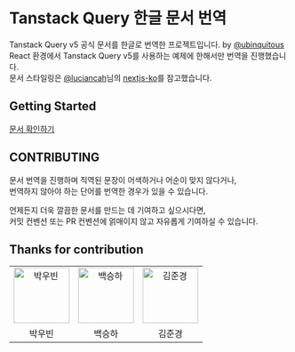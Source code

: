# Tanstack Query 한글 문서 번역

Tanstack Query v5 공식 문서를 한글로 번역한 프로젝트입니다. by [@ubinquitous](https://github.com/ubinquitous)  
React 환경에서 Tanstack Query v5를 사용하는 예제에 한해서만 번역을 진행했습니다.  
문서 스타일링은 [@luciancah](https://github.com/luciancah)님의 [nextjs-ko](https://github.com/luciancah/nextjs-ko)를 참고했습니다.

## Getting Started

[문서 확인하기](/docs/getting-started/)

## CONTRIBUTING

문서 번역을 진행하며 직역된 문장이 어색하거나 어순이 맞지 않다거나,  
번역하지 않아야 하는 단어를 번역한 경우가 있을 수 있습니다.

언제든지 더욱 깔끔한 문서를 만드는 데 기여하고 싶으시다면,  
커밋 컨벤션 또는 PR 컨벤션에 얽매이지 않고 자유롭게 기여하실 수 있습니다.

## Thanks for contribution

<table>
  <tr>
    <td align="center">
      <a href="https://github.com/ubinquitous">
        <img
          alt="박우빈"
          src="https://avatars.githubusercontent.com/ubinquitous"
          width="100"
        />
      </a>
    </td>
    <td align="center">
      <a href="https://github.com/BaekSeungHa">
        <img
          alt="백승하"
          src="https://avatars.githubusercontent.com/BaekSeungHa"
          width="100"
        />
      </a>
    </td>
    <td align="center">
      <a href="https://github.com/rlawnsrud0509">
        <img
          alt="김준경"
          src="https://avatars.githubusercontent.com/rlawnsrud0509"
          width="100"
        />
      </a>
    </td>
  </tr>
  <tr>
    <td align="center">박우빈</td>
    <td align="center">백승하</td>
    <td align="center">김준경</td>
  </tr>
</table>
